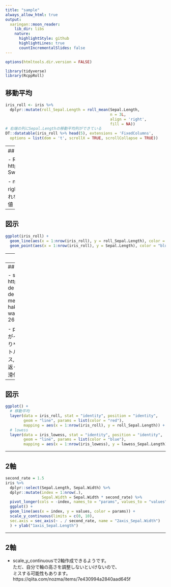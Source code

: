 ```yaml
---
title: "sample"
always_allow_html: true
output:
  xaringan::moon_reader:
    lib_dir: libs
    nature:
      highlightStyle: github
      highlightLines: true
      countIncrementalSlides: false
---
```


```r
options(htmltools.dir.version = FALSE)

library(tidyverse)
library(RcppRoll)

```



## 移動平均

```r
iris_roll <- iris %>% 
  dplyr::mutate(roll_Sepal.Length = roll_mean(Sepal.Length, 
                                              n = 3L, 
                                              align = 'right', 
                                              fill = NA))
# 右端の列にSepal.Lengthの移動平均列ができている
DT::datatable(iris_roll %>% head(5), extensions = 'FixedColumns',
  options = list(dom = 't', scrollX = TRUE, scrollCollapse = TRUE))
```


---
## 移動平均

 - RcppRoll::roll_mean  :   
 https://qiita.com/Sickle-Sword/items/d93aff1d29e1176e25fe

   - nが窓の大きさ  
   - alignはleft, center, rightのいずれか。
   - fillは、窓が切り取れない行の最初とか最後とかを埋める値
 

---

## 図示


```r
ggplot(iris_roll) +
  geom_line(aes(x = 1:nrow(iris_roll), y = roll_Sepal.Length), color = "red") + 
  geom_point(aes(x = 1:nrow(iris_roll), y = Sepal.Length), color = "blue") 
```

---
## lowess


```r
iris_lowess <- iris %>% 
  dplyr::mutate(lowess_Sepal.Length = lowess(Sepal.Length, f = 1/15)$y)
# 右端の列にSepal.Lengthのlowess列ができている
DT::datatable(iris_lowess %>% head(), extensions = 'FixedColumns',
  options = list(dom = 't', scrollX = TRUE, scrollCollapse = TRUE))
```


---
## lowess

 - stats::lowess :  
 https://ichi.pro/python-de-no-lowess-kaiki-de-tanai-no-meikakuna-pata-n-o-hakkensuru-hoho-wa-266555640085045  
 
   - pythonのページですがイメージはここが分かりやすい
   - lowess(ベクトル)で, x にインデックス, yにlowessの結果が返ってくる
   - 引数fで平滑化度合いを変えられる
   

---

## 図示

```r
ggplot() +
  # 移動平均
  layer(data = iris_roll, stat = "identity", position = "identity",
        geom = "line", params = list(color = "red"),
        mapping = aes(x = 1:nrow(iris_roll), y = roll_Sepal.Length)) +
  # lowess
  layer(data = iris_lowess, stat = "identity", position = "identity",
        geom = "line", params = list(color = "blue"),
        mapping = aes(x = 1:nrow(iris_lowess), y = lowess_Sepal.Length))
```

---

## 2軸

```r
second_rate = 1.5
iris %>% 
  dplyr::select(Sepal.Length, Sepal.Width) %>% 
  dplyr::mutate(index = 1:nrow(.),
                Sepal.Width = Sepal.Width * second_rate) %>% 
  pivot_longer(cols = -index, names_to = "params", values_to = "values") %>% 
  ggplot() +
  geom_line(aes(x = index, y = values, color = params)) +
  scale_y_continuous(limits = c(0, 10),
  sec.axis = sec_axis(~ . / second_rate, name = "2axis_Sepal.Width")
  ) + ylab("1axis_Sepal.Length")
```
---
## 2軸

 - scale_y_continuousで2軸作成できるようです。  
 ただ、自分で軸の高さを調整しないといけないので、  
 ミスする可能性もあります。  
 https://qiita.com/nozma/items/7e430994a2840aad645f


